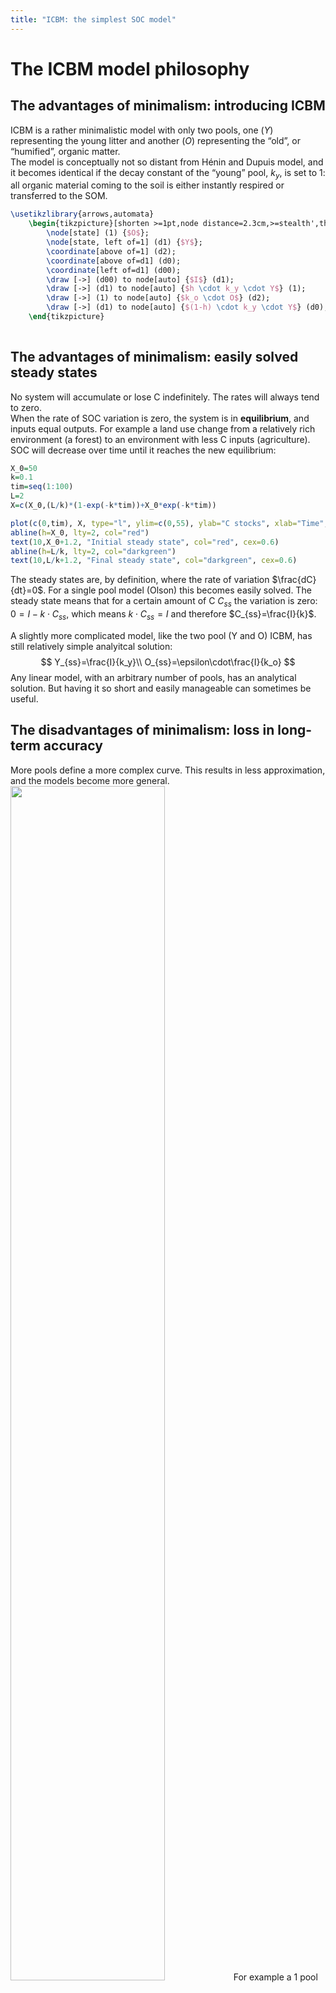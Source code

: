 ```yaml
---
title: "ICBM: the simplest SOC model"
---
```


# The ICBM model philosophy

## The advantages of minimalism: introducing ICBM
ICBM is a rather minimalistic model with only two pools, one ($Y$) representing the young litter and another ($O$) representing the "old", or "humified", organic matter.  
The model is conceptually not so distant from Hénin and Dupuis model, and it becomes identical if the decay constant of the "young" pool, $k_y$, is set to $1$: all organic material coming to the soil is either instantly respired or transferred to the SOM.
```tikz
\usetikzlibrary{arrows,automata} 
    \begin{tikzpicture}[shorten >=1pt,node distance=2.3cm,>=stealth',thick]
        \node[state] (1) {$O$};
        \node[state, left of=1] (d1) {$Y$};
        \coordinate[above of=1] (d2);
        \coordinate[above of=d1] (d0);
        \coordinate[left of=d1] (d00);
        \draw [->] (d00) to node[auto] {$I$} (d1);
        \draw [->] (d1) to node[auto] {$h \cdot k_y \cdot Y$} (1);
        \draw [->] (1) to node[auto] {$k_o \cdot O$} (d2);
        \draw [->] (d1) to node[auto] {$(1-h) \cdot k_y \cdot Y$} (d0);
    \end{tikzpicture}
    
```


## The advantages of minimalism: easily solved steady states
No system will accumulate or lose C indefinitely. The rates will always tend to zero.  
When the rate of SOC variation is zero, the system is in **equilibrium**, and inputs equal outputs. For example a land use change from a relatively rich environment (a forest) to an environment with less C inputs (agriculture). SOC will decrease over time until it reaches the new equilibrium:
```r
X_0=50
k=0.1
tim=seq(1:100)
L=2
X=c(X_0,(L/k)*(1-exp(-k*tim))+X_0*exp(-k*tim))

plot(c(0,tim), X, type="l", ylim=c(0,55), ylab="C stocks", xlab="Time", yaxt="n", xaxt="n")
abline(h=X_0, lty=2, col="red")
text(10,X_0+1.2, "Initial steady state", col="red", cex=0.6)
abline(h=L/k, lty=2, col="darkgreen")
text(10,L/k+1.2, "Final steady state", col="darkgreen", cex=0.6)

```
The steady states are, by definition, where the rate of variation $\frac{dC}{dt}=0$. For a single pool model (Olson) this becomes easily solved. The steady state means that for a certain amount of C $C_{ss}$ the variation is zero: $0 = I - k \cdot C_{ss}$, which means $k \cdot C_{ss} = I$ and therefore $C_{ss}=\frac{I}{k}$.
  
A slightly more complicated model, like the two pool (Y and O) ICBM, has still relatively simple analyitcal solution:
$$
Y_{ss}=\frac{I}{k_y}\\
O_{ss}=\epsilon\cdot\frac{I}{k_o}
$$
Any linear model, with an arbitrary number of pools, has an analytical solution. But having it so short and easily manageable can sometimes be useful.

## The disadvantages of minimalism: loss in long-term accuracy

More pools define a more complex curve. This results in less approximation, and the models become more general.  
![](./figures/1vs3pools.png){width=70%}
For example a 1 pool model is not going to be able to represent the long-term trends of the more recalcitrant soil components well, and already on a few decades scale it can accumulate a significant error.  
When extrapolating on long time scales (several centuries or more) 3 or more pools are necessary (assuming we can initialize the model correctly).


# What model category belongs to?



```r
knitr::opts_chunk$set(echo = FALSE)
```

# Hands-on: implementing ICBM as an ODE system
This is a very flexible approach for anyone who knows already some R basics because it allows us to build a model (any linear model, and to some extent also nonlinear) just by defining it as an ODE system.  
  
An ODE system is quite easy conceptually, particularly when compared to its analytical solution over time. This allows you to easily modify your models, adding or taking out terms depending on the hypotheses you want to represent.


## ICBM as ODE
We have seen this already but as a reminder here it is the model we want to implement:
$$
\frac{dY_{(t)}}{dt}=I - k_y \cdot r \cdot Y \\
\frac{dO_{(t)}}{dt}= h \cdot k_y \cdot r  \cdot Y  - k_o \cdot r  \cdot O
$$
  
Which can be conceptually visualized like this:
```tikz
\usetikzlibrary{arrows,automata} 
    \begin{tikzpicture}[shorten >=1pt,node distance=2.3cm,>=stealth',thick]
        \node[state] (1) {$O$};
        \node[state, left of=1] (d1) {$Y$};
        \coordinate[above of=1] (d2);
        \coordinate[above of=d1] (d0);
        \coordinate[left of=d1] (d00);
        \draw [->] (d00) to node[auto] {$I$} (d1);
        \draw [->] (d1) to node[auto] {$h \cdot k_y \cdot Y$} (1);
        \draw [->] (1) to node[auto] {$k_o \cdot O$} (d2);
        \draw [->] (d1) to node[auto] {$(1-h) \cdot k_y \cdot Y$} (d0);
    \end{tikzpicture}
    
```

## Loading the solver

```r
library(deSolve)
```
This loads a pretty standard ODE solver library, which contains various numerical methods we are not going to dig into now.  
it is enough to know that it calculates the solution with numerical optimization (which is not exact but an approximation, so your results may vary ever so slightly depending on the seeds you set in R or on the different executions. It is a minimal variation anyway you can neglect).


## Setting up the model ODE to solve

```r
##function (differential form)
ODEfun <- function(time=seq(1:times_range), state=state, 
                   parms=parms) {
  with(as.list(c(state, parms)), {
    .Y=I-ky*r*Y
    .O=h*ky*r*Y-ko*r*O
    return(list(c(.Y, .O)))
  })
}
```
The order of the results will be the one specified in the output (`return(list(..., ..., ...))`).

## Definiting initial state and parameters
We need to define the initial state of the system. This is a vector containing one entry for each of the variables defined in the ODE, and the order should match.
```r
init=c(Y=2, O=10)
```
We then define all our model parameters (constants)
```r
parameters=c(ky=0.8, ko=0.0065, h=0.15, r=1, I=1)
```
And we specify the time vector for the solution. The time steps can be arbitraru big or small, not necessarily 1. The time unit is defined by the model (a certain parameterization will be in a specific time unit)
```r
time_vector=seq(0,100)
```

## Running the ODE within the solver 
We can now run our solver to find the integrated solution over time:
```r
simulation <- ode(y = init, time = time_vector, func = ODEfun, 
                  parms = parameters)
total_SOC=simulation[,2]+simulation[,3]
```

We have now a data frame with three columns, the first is time and the others are the solutions of our ODE in the order specified in the model definition. We can sum up the two pools to find the total SOC
```r
total_SOC=simulation[,2]+simulation[,3]
```

## Plotting the results
```r
plot(simulation[,1], total_SOC,  type="l", ylim=c(0, max(total_SOC)*1.2), xlab="time", ylab="C")
lines(simulation[,2], col="darkgreen")
lines(simulation[,3], col="darkorange")
legend("topleft", c("Total SOC", "Y", "O"), bty="n", lty=1, pch=NA, col=c("black", "darkgreen", "darkorange"))
```

## What if?
For example, what if you wanted to modify the model adding one specific Y pool for roots and one for shoots?  

```tikz
\usetikzlibrary{arrows,automata} 
    \begin{tikzpicture}[shorten >=1pt,node distance=3cm,>=stealth',thick]
        \node[state] (1) {$O$};
        \node[state, left of=1] (d1) {$Y_r$};
        \node[state, right of=1] (ys) {$Y_s$};
        \coordinate[above of=1] (d2);
        \coordinate[above of=d1] (d0);
        \coordinate[above of=ys] (ys0);
        \coordinate[left of=d1] (d00);
        \coordinate[right of=ys] (dys);
        \draw [->] (d00) to node[auto] {$I_r$} (d1);
        \draw [->] (dys) to node[auto] {$I_s$} (ys);
        \draw [->] (d1) to node[auto] {$h_r \cdot k_y \cdot Y$} (1);
        \draw [->] (ys) to node[auto] {$h_s \cdot k_y \cdot Y$} (1);
        \draw [->] (1) to node[auto] {$k_o \cdot O$} (d2);
        \draw [->] (d1) to node[auto] {$(1-h_r) \cdot k_y \cdot Y$} (d0);
        \draw [->] (ys) to node[auto] {$(1-h_s) \cdot k_y \cdot Y$} (ys0);
    \end{tikzpicture}
    
```

You can then just define the model as an ODE system:
$$
\frac{dY_{r,}}{dt}= I_r - k_y \cdot r \cdot Y \\
\frac{dY_{s}}{dt}= I_s - k_y \cdot r \cdot Y \\
$$
We then have to define these fluxes into the O pool as a sum:
$$
\frac{dO}{dt}= h_r \cdot k_y \cdot r  \cdot Y_r + h_s \cdot k_y \cdot r  \cdot Y_s  - k_o \cdot r  \cdot O
$$
And now we are ready to write this system into the solver, and then we have our model.

This is just an example. We assumed, among many other things, that the two `Y` pools decay at the same constant rate `k_y`, but this is not necessarily the case, it all depends on the hypothesis you want to test.  
You can think to virtually any hypothesis (provided it is fitting a compartmental linear model definition) and represent it with an ODE. And you can also go further (like nonlinear hypotheses) since `deSolve` also solves PDE systems, I would just not go there without knowing what you are doing in terms of the properties of the model object you are creating...
